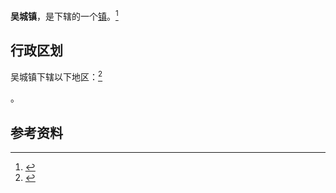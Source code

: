 {{中国乡级行政区
|景观照片文件名 = 
|景观照片描述 = 
|汉语拼音 = 
|其他语言 = 
|其他语言名称 = 
|旧称 = 
|地名出处 = 
|位置图文件名 = 
|位置图描述 = 
|自定义图片= 
|建置时间 = 
|政府驻地 = 
|毗邻 = 
|总面积 = 
|总人口 = 
|总人口年份 = 
|户籍人口 = 
|户籍人口年份 = 
|常住人口 = 
|常住人口年份 = 
|人口密度 = 
|GDP = 
|GDP年份 = 
|邮政编码 = 
|电话区号 = 358
|官方网站 = 
|网站名称 = 
|14/11/02/100/000}}

'''吴城镇'''，是{{PRC admin/fullname|14/11/02/100/000|3}}下辖的一个[[行政建制镇|镇]]。<ref>{{PRC admin/ref sgc|{{PRC admin/parent|14/11/02/100/000}}}}</ref>

== 行政区划 ==

吴城镇下辖以下地区：<ref>{{PRC admin/ref sgc|14/11/02/100/000}}</ref>

{{PRC admin/children|14/11/02/100/000}}。

== 参考资料 ==

{{reflist}}

{{行政区划小作品}}
{{PRC admin/navcat|14/11/02/100/000}}